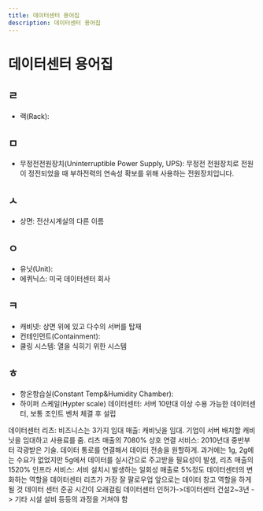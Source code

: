 ```yaml
---
title: 데이터센터 용어집
description: 데이터센터 용어집
---
```

# 데이터센터 용어집
## ㄹ
* 랙(Rack):

## ㅁ
* 무정전전원장치(Uninterruptible Power Supply, UPS): 무정전 전원장치로 전원이 정전되었을 때 부하전력의 연속성 확보를 위해 사용하는 전원장치입니다.

## ㅅ
* 상면: 전산시계실의 다른 이름

## ㅇ
* 유닛(Unit):
* 에퀴닉스: 미국 데이터센터 회사

## ㅋ
* 캐비넷: 상면 위에 있고 다수의 서버를 탑재
* 컨테인먼트(Containment):
* 쿨링 시스템: 열을 식히기 위한 시스템

## ㅎ
* 항온항습실(Constant Temp&Humidity Chamber):
* 하이퍼 스케일(Hypter scale) 데이터센터: 서버 10만대 이상 수용 가능한 데이터센터, 보통 조인트 벤처 체결 후 설립


데이터센터 리츠: 비즈니스는 3가지 임대 매출: 캐비닛을 임대. 기업이 서버 배치할 캐비닛을 임대하고 사용료를 줌. 리츠 매출의 7080% 상호 연결 서비스: 2010년대 중반부터 각광받은 기술. 데이터 통로를 연결해서 데이터 전송을 원할하게. 과거에는 1g, 2g에는 수요가 없었지만 5g에서 데이터를 실시간으로 주고받을 필요성이 발생, 리츠 매출의 1520% 인프라 서비스: 서비 설치시 발생하는 일회성 매출로 5%정도
데이터센터의 변화하는 역할을 데이터센터 리츠가 가장 잘 팔로우업 앞으로는 데이터 창고 역할을 하게 될 것 데이터 센터 준공 시간이 오래걸림 데이터센터 인허가->데이터센터 건설2~3년 -> 기타 시설 설비 등등의 과정을 거쳐야 함
